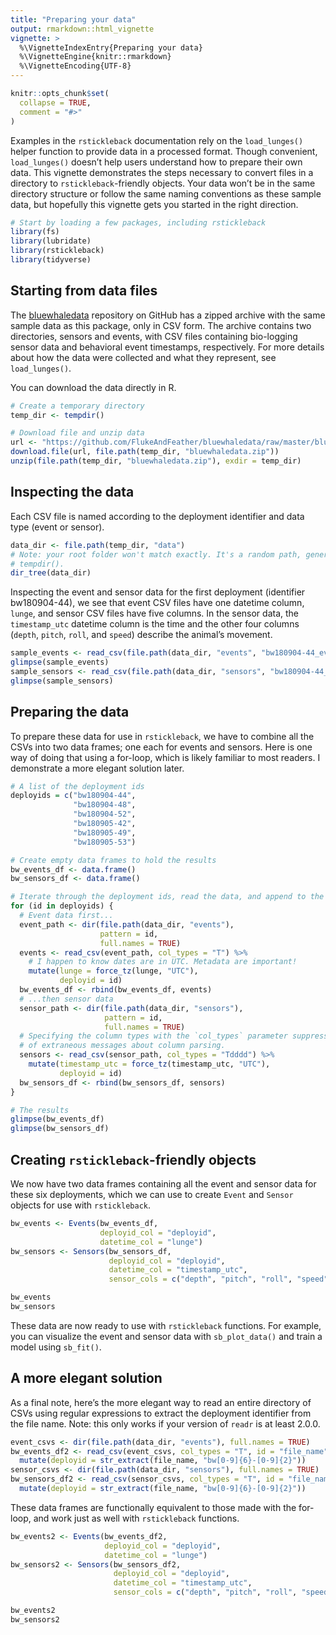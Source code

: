 ```yaml
---
title: "Preparing your data"
output: rmarkdown::html_vignette
vignette: >
  %\VignetteIndexEntry{Preparing your data}
  %\VignetteEngine{knitr::rmarkdown}
  %\VignetteEncoding{UTF-8}
---
```


```r
knitr::opts_chunk$set(
  collapse = TRUE,
  comment = "#>"
)
```

Examples in the `rstickleback` documentation rely on the `load_lunges()` helper function to provide data in a processed format. Though convenient, `load_lunges()` doesn't help users understand how to prepare their own data. This vignette demonstrates the steps necessary to convert files in a directory to `rstickleback`-friendly objects. Your data won't be in the same directory structure or follow the same naming conventions as these sample data, but hopefully this vignette gets you started in the right direction.

```r
# Start by loading a few packages, including rstickleback
library(fs)
library(lubridate)
library(rstickleback)
library(tidyverse)
```

## Starting from data files

The [bluewhaledata](http://github.com/flukeandfeather/bluwhaledata) repository on GitHub has a zipped archive with the same sample data as this package, only in CSV form. The archive contains two directories, sensors and events, with CSV files containing bio-logging sensor data and behavioral event timestamps, respectively. For more details about how the data were collected and what they represent, see `load_lunges()`. 

You can download the data directly in R.

```r
# Create a temporary directory
temp_dir <- tempdir()

# Download file and unzip data
url <- "https://github.com/FlukeAndFeather/bluewhaledata/raw/master/bluewhaledata.zip"
download.file(url, file.path(temp_dir, "bluewhaledata.zip"))
unzip(file.path(temp_dir, "bluewhaledata.zip"), exdir = temp_dir)
```

## Inspecting the data

Each CSV file is named according to the deployment identifier and data type (event or sensor).

```r
data_dir <- file.path(temp_dir, "data")
# Note: your root folder won't match exactly. It's a random path, generated by
# tempdir().
dir_tree(data_dir)
```

Inspecting the event and sensor data for the first deployment (identifier bw180904-44), we see that event CSV files have one datetime column, `lunge`, and sensor CSV files have five columns. In the sensor data, the `timestamp_utc` datetime column is the time and the other four columns (`depth`, `pitch`, `roll`, and `speed`) describe the animal's movement.

```r
sample_events <- read_csv(file.path(data_dir, "events", "bw180904-44_events.csv"))
glimpse(sample_events)
sample_sensors <- read_csv(file.path(data_dir, "sensors", "bw180904-44_sensors.csv"))
glimpse(sample_sensors)
```

## Preparing the data

To prepare these data for use in `rstickleback`, we have to combine all the CSVs into two data frames; one each for events and sensors. Here is one way of doing that using a for-loop, which is likely familiar to most readers. I demonstrate a more elegant solution later.

```r
# A list of the deployment ids
deployids = c("bw180904-44",
              "bw180904-48",
              "bw180904-52",
              "bw180905-42",
              "bw180905-49",
              "bw180905-53")

# Create empty data frames to hold the results
bw_events_df <- data.frame()
bw_sensors_df <- data.frame()

# Iterate through the deployment ids, read the data, and append to the results
for (id in deployids) {
  # Event data first...
  event_path <- dir(file.path(data_dir, "events"), 
                    pattern = id, 
                    full.names = TRUE)
  events <- read_csv(event_path, col_types = "T") %>% 
    # I happen to know dates are in UTC. Metadata are important!
    mutate(lunge = force_tz(lunge, "UTC"),
           deployid = id)
  bw_events_df <- rbind(bw_events_df, events)
  # ...then sensor data
  sensor_path <- dir(file.path(data_dir, "sensors"), 
                     pattern = id, 
                     full.names = TRUE)
  # Specifying the column types with the `col_types` parameter suppresses a lot
  # of extraneous messages about column parsing.
  sensors <- read_csv(sensor_path, col_types = "Tdddd") %>% 
    mutate(timestamp_utc = force_tz(timestamp_utc, "UTC"),
           deployid = id)
  bw_sensors_df <- rbind(bw_sensors_df, sensors)
}

# The results
glimpse(bw_events_df)
glimpse(bw_sensors_df)
```

## Creating `rstickleback`-friendly objects

We now have two data frames containing all the event and sensor data for these six deployments, which we can use to create `Event` and `Sensor` objects for use with `rstickleback`.

```r
bw_events <- Events(bw_events_df, 
                    deployid_col = "deployid", 
                    datetime_col = "lunge")
bw_sensors <- Sensors(bw_sensors_df,
                      deployid_col = "deployid",
                      datetime_col = "timestamp_utc", 
                      sensor_cols = c("depth", "pitch", "roll", "speed"))

bw_events
bw_sensors
```

These data are now ready to use with `rstickleback` functions. For example, you can visualize the event and sensor data with `sb_plot_data()` and train a model using `sb_fit()`.

## A more elegant solution

As a final note, here's the more elegant way to read an entire directory of CSVs using regular expressions to extract the deployment identifier from the file name. Note: this only works if your version of `readr` is at least 2.0.0.

```r
event_csvs <- dir(file.path(data_dir, "events"), full.names = TRUE)
bw_events_df2 <- read_csv(event_csvs, col_types = "T", id = "file_name") %>% 
  mutate(deployid = str_extract(file_name, "bw[0-9]{6}-[0-9]{2}"))
sensor_csvs <- dir(file.path(data_dir, "sensors"), full.names = TRUE)
bw_sensors_df2 <- read_csv(sensor_csvs, col_types = "T", id = "file_name") %>% 
  mutate(deployid = str_extract(file_name, "bw[0-9]{6}-[0-9]{2}"))
```

These data frames are functionally equivalent to those made with the for-loop, and work just as well with `rstickleback` functions.

```r
bw_events2 <- Events(bw_events_df2, 
                     deployid_col = "deployid", 
                     datetime_col = "lunge")
bw_sensors2 <- Sensors(bw_sensors_df2,
                       deployid_col = "deployid",
                       datetime_col = "timestamp_utc", 
                       sensor_cols = c("depth", "pitch", "roll", "speed"))

bw_events2
bw_sensors2
```
